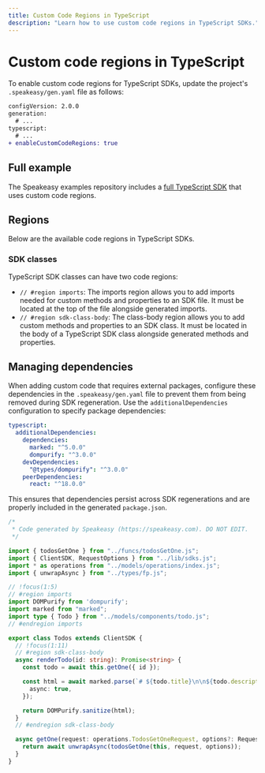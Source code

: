 ```yaml
---
title: Custom Code Regions in TypeScript
description: "Learn how to use custom code regions in TypeScript SDKs."
---
```


# Custom code regions in TypeScript

To enable custom code regions for TypeScript SDKs, update the project's
`.speakeasy/gen.yaml` file as follows:

```diff .speakeasy/gen.yaml
configVersion: 2.0.0
generation:
  # ...
typescript:
  # ...
+ enableCustomCodeRegions: true
```

## Full example

The Speakeasy examples repository includes a [full TypeScript SDK](https://github.com/speakeasy-api/examples/tree/main/customcode-sdkclasses-typescript) that uses custom code regions.


## Regions

Below are the available code regions in TypeScript SDKs.

### SDK classes

TypeScript SDK classes can have two code regions:

* `// #region imports`: The imports region allows you to add imports needed for
custom methods and properties to an SDK file. It must be located at the top of the
file alongside generated imports.
* `// #region sdk-class-body`: The class-body region allows you to add custom methods and
properties to an SDK class. It must be located in the body of a TypeScript
SDK class alongside generated methods and properties.

## Managing dependencies

When adding custom code that requires external packages, configure these dependencies in the `.speakeasy/gen.yaml` file to prevent them from being removed during SDK regeneration. Use the `additionalDependencies` configuration to specify package dependencies:

```yaml .speakeasy/gen.yaml
typescript:
  additionalDependencies:
    dependencies:
      marked: "^5.0.0"
      dompurify: "^3.0.0"
    devDependencies:
      "@types/dompurify": "^3.0.0"
    peerDependencies:
      react: "^18.0.0"
```

This ensures that dependencies persist across SDK regenerations and are properly included in the generated `package.json`.

```typescript src/sdk/todos.ts
/*
 * Code generated by Speakeasy (https://speakeasy.com). DO NOT EDIT.
 */

import { todosGetOne } from "../funcs/todosGetOne.js";
import { ClientSDK, RequestOptions } from "../lib/sdks.js";
import * as operations from "../models/operations/index.js";
import { unwrapAsync } from "../types/fp.js";

// !focus(1:5)
// #region imports
import DOMPurify from 'dompurify';
import marked from "marked";
import type { Todo } from "../models/components/todo.js"; 
// #endregion imports

export class Todos extends ClientSDK {
  // !focus(1:11)
  // #region sdk-class-body
  async renderTodo(id: string): Promise<string> {
    const todo = await this.getOne({ id });

    const html = await marked.parse(`# ${todo.title}\n\n${todo.description}`, {
      async: true,
    });

    return DOMPurify.sanitize(html);
  }
  // #endregion sdk-class-body

  async getOne(request: operations.TodosGetOneRequest, options?: RequestOptions): Promise<operations.TodosGetOneResponse> {
    return await unwrapAsync(todosGetOne(this, request, options));
  }
}
```
